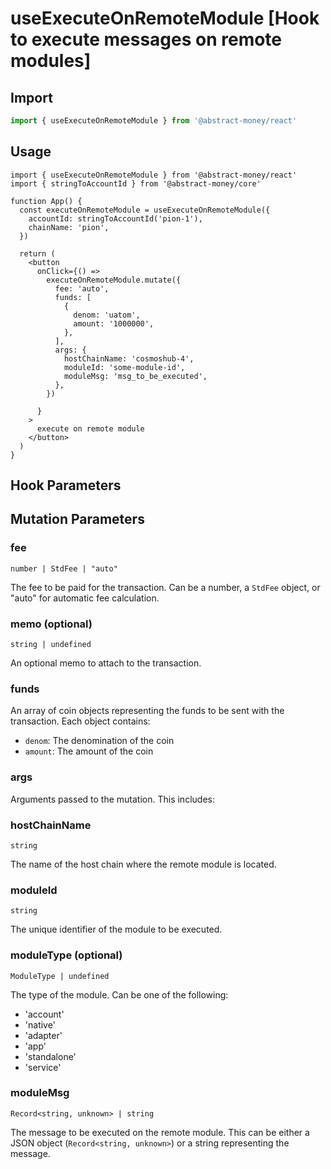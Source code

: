 
# useExecuteOnRemoteModule [Hook to execute messages on remote modules]

## Import

```ts twoslash 
import { useExecuteOnRemoteModule } from '@abstract-money/react'
```

## Usage

```tsx twoslash [index.tsx]
import { useExecuteOnRemoteModule } from '@abstract-money/react'
import { stringToAccountId } from '@abstract-money/core'

function App() {
  const executeOnRemoteModule = useExecuteOnRemoteModule({
    accountId: stringToAccountId('pion-1'),
    chainName: 'pion',
  })

  return (
    <button
      onClick={() =>
        executeOnRemoteModule.mutate({
          fee: 'auto',
          funds: [
            {
              denom: 'uatom',
              amount: '1000000',
            },
          ],
          args: {
            hostChainName: 'cosmoshub-4',
            moduleId: 'some-module-id',
            moduleMsg: 'msg_to_be_executed',
          },
        })

      }
    >
      execute on remote module
    </button>
  )
}
```

## Hook Parameters
<ParameterCommonSnippet/>
<ParameterMutationSnippet />

## Mutation Parameters

### fee

`number | StdFee | "auto"`

The fee to be paid for the transaction. Can be a number, a `StdFee` object, or "auto" for automatic fee calculation.

### memo (optional)

`string | undefined`

An optional memo to attach to the transaction.

### funds

An array of coin objects representing the funds to be sent with the transaction. Each object contains:

- `denom`: The denomination of the coin
- `amount`: The amount of the coin

### args

Arguments passed to the mutation. This includes:

### hostChainName

`string`

The name of the host chain where the remote module is located.

### moduleId

`string`

The unique identifier of the module to be executed.

### moduleType (optional)

`ModuleType | undefined`

The type of the module. Can be one of the following:
- 'account'
- 'native'
- 'adapter'
- 'app'
- 'standalone'
- 'service'

### moduleMsg

`Record<string, unknown> | string`

The message to be executed on the remote module. This can be either a JSON object (`Record<string, unknown>`) or a string representing the message.
